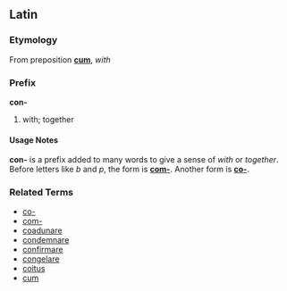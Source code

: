 ==Latin==
===Etymology===
From preposition '''[[cum]]''', ''with''

===Prefix===
'''con-'''

# with; together

====Usage Notes====
'''con-''' is a prefix added to many words to give a sense of ''with'' or ''together''.  Before letters like ''b'' and ''p'', the form is '''[[com-]]'''.  Another form is '''[[co-]]'''.

===Related Terms===
*[[co-]]
*[[com-]]
*[[coadunare]]
*[[condemnare]]
*[[confirmare]]
*[[congelare]]
*[[coitus]]
*[[cum]]